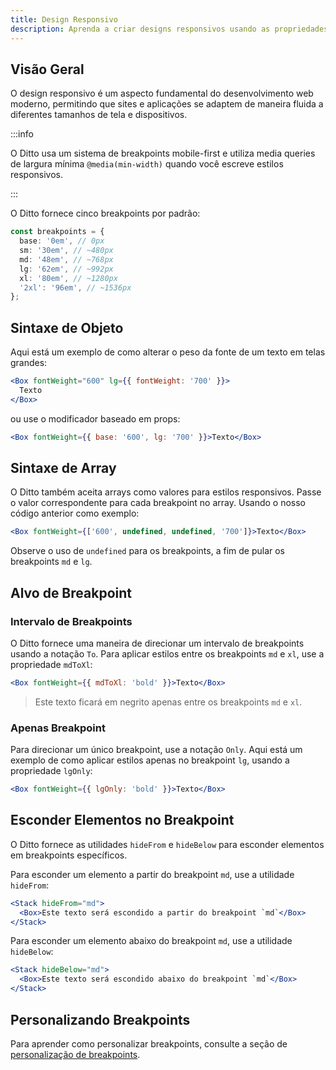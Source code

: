 ```yaml
---
title: Design Responsivo
description: Aprenda a criar designs responsivos usando as propriedades de estilo responsivo embutidas do Ditto
---
```


## Visão Geral

O design responsivo é um aspecto fundamental do desenvolvimento web moderno, permitindo que sites e aplicações se adaptem de maneira fluida a diferentes tamanhos de tela e dispositivos.

:::info

O Ditto usa um sistema de breakpoints mobile-first e utiliza media queries de largura mínima `@media(min-width)` quando você escreve estilos responsivos.

:::

O Ditto fornece cinco breakpoints por padrão:

```ts
const breakpoints = {
  base: '0em', // 0px
  sm: '30em', // ~480px
  md: '48em', // ~768px
  lg: '62em', // ~992px
  xl: '80em', // ~1280px
  '2xl': '96em', // ~1536px
};
```

## Sintaxe de Objeto

Aqui está um exemplo de como alterar o peso da fonte de um texto em telas grandes:

```jsx
<Box fontWeight="600" lg={{ fontWeight: '700' }}>
  Texto
</Box>
```

ou use o modificador baseado em props:

```jsx
<Box fontWeight={{ base: '600', lg: '700' }}>Texto</Box>
```

## Sintaxe de Array

O Ditto também aceita arrays como valores para estilos responsivos. Passe o valor correspondente para cada breakpoint no array. Usando o nosso código anterior como exemplo:

```jsx
<Box fontWeight={['600', undefined, undefined, '700']}>Texto</Box>
```

Observe o uso de `undefined` para os breakpoints, a fim de pular os breakpoints `md` e `lg`.

## Alvo de Breakpoint

### Intervalo de Breakpoints

O Ditto fornece uma maneira de direcionar um intervalo de breakpoints usando a notação `To`. Para aplicar estilos entre os breakpoints `md` e `xl`, use a propriedade `mdToXl`:

```jsx
<Box fontWeight={{ mdToXl: 'bold' }}>Texto</Box>
```

> Este texto ficará em negrito apenas entre os breakpoints `md` e `xl`.

### Apenas Breakpoint

Para direcionar um único breakpoint, use a notação `Only`. Aqui está um exemplo de como aplicar estilos apenas no breakpoint `lg`, usando a propriedade `lgOnly`:

```jsx
<Box fontWeight={{ lgOnly: 'bold' }}>Texto</Box>
```

## Esconder Elementos no Breakpoint

O Ditto fornece as utilidades `hideFrom` e `hideBelow` para esconder elementos em breakpoints específicos.

Para esconder um elemento a partir do breakpoint `md`, use a utilidade `hideFrom`:

```jsx
<Stack hideFrom="md">
  <Box>Este texto será escondido a partir do breakpoint `md`</Box>
</Stack>
```

Para esconder um elemento abaixo do breakpoint `md`, use a utilidade `hideBelow`:

```jsx
<Stack hideBelow="md">
  <Box>Este texto será escondido abaixo do breakpoint `md`</Box>
</Stack>
```

## Personalizando Breakpoints

Para aprender como personalizar breakpoints, consulte a seção de [personalização de breakpoints](/theming/customization/breakpoints).
